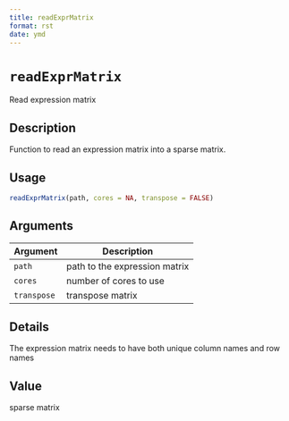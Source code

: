 ```yaml
--- 
title: readExprMatrix 
format: rst 
date: ymd 
--- 
```

# `readExprMatrix`

Read expression matrix


## Description

Function to read an expression matrix into a sparse matrix.


## Usage

```r
readExprMatrix(path, cores = NA, transpose = FALSE)
```


## Arguments

Argument      |Description
------------- |----------------
`path`     |     path to the expression matrix
`cores`     |     number of cores to use
`transpose`     |     transpose matrix


## Details

The expression matrix needs to have both unique column names and row names


## Value

sparse matrix


